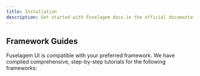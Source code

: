 ```yaml
---
title: Installation
description: Get started with Fuselagem docs in the official documentation, and learn more about all our features!
---
```


## Framework Guides

Fuselagem UI is compatible with your preferred framework. We have compiled comprehensive, step-by-step tutorials for the following frameworks:

<Frameworks />